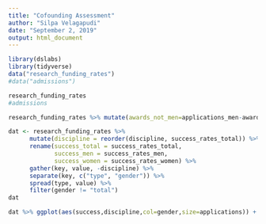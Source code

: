 ```yaml
---
title: "Cofounding Assessment"
author: "Silpa Velagapudi"
date: "September 2, 2019"
output: html_document
---
```

```r
library(dslabs)
library(tidyverse)
data("research_funding_rates")
#data("admissions")

```

```r
research_funding_rates
#admissions

```
```r
research_funding_rates %>% mutate(awards_not_men=applications_men-awards_men,awards_not_women=applications_women-awards_women) %>% summarize(awards_men=sum(awards_men),awards_women=sum(awards_women),awards_not_men=sum(awards_not_men),awards_not_women=sum(awards_not_women),percentage_men=sum(awards_men)/sum(applications_men)*100,percentage_women=sum(awards_women)/sum(applications_women)*100)
```

```r
dat <- research_funding_rates %>% 
      mutate(discipline = reorder(discipline, success_rates_total)) %>%
      rename(success_total = success_rates_total,
             success_men = success_rates_men,
             success_women = success_rates_women) %>%
      gather(key, value, -discipline) %>%
      separate(key, c("type", "gender")) %>%
      spread(type, value) %>%
      filter(gender != "total")
dat
```

```r
dat %>% ggplot(aes(success,discipline,col=gender,size=applications)) + geom_point()
```

